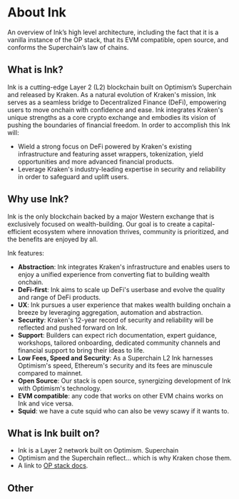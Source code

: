 # About Ink

An overview of Ink’s high level architecture, including the fact that it is a vanilla instance of the OP stack, that its EVM compatible, open source, and conforms the Superchain’s law of chains.

## What is Ink?

Ink is a cutting-edge Layer 2 (L2) blockchain built on Optimism’s Superchain and released by Kraken. As a natural evolution of Kraken's mission, Ink serves as a seamless bridge to Decentralized Finance (DeFi), empowering users to move onchain with confidence and ease. 
Ink integrates Kraken's unique strengths as a core crypto exchange and embodies its vision of pushing the boundaries of financial freedom.
In order to accomplish this Ink will:  
- Wield a strong focus on DeFi powered by Kraken's existing infrastructure and featuring asset wrappers, tokenization, yield opportunities and more advanced financial products.
- Leverage Kraken's industry-leading expertise in security and reliability in order to safeguard and uplift users. 

## Why use Ink? 

Ink is the only blockchain backed by a major Western exchange that is exclusively focused on wealth-building. Our goal is to create a capital-efficient ecosystem where innovation thrives, community is prioritized, and the benefits are enjoyed by all. 

Ink features: 

- **Abstraction**: Ink integrates Kraken's infrastructure and enables users to enjoy a unified experience from converting fiat to building wealth onchain. 
- **DeFi-first**: Ink aims to scale up DeFi's userbase and evolve the quality and range of DeFi products.
- **UX**:  Ink pursues a user experience that makes wealth building onchain a breeze by leveraging aggregation, automation and abstraction. 
- **Security**: Kraken's 12-year record of security and reliability will be reflected and pushed forward on Ink.  
- **Support**: Builders can expect rich documentation, expert guidance, workshops, tailored onboarding, dedicated community channels and financial support to bring their ideas to life.
- **Low Fees, Speed and Security**: As a Superchain L2 Ink harnesses Optimism's speed, Ethereum's security and its fees are minuscule compared to mainnet.
- **Open Source**: Our stack is open source, synergizing development of Ink with Optimism's technology. 
- **EVM compatible**: any code that works on other EVM chains works on Ink and vice versa. 
- **Squid**: we have a cute squid who can also be vewy scawy if it wants to. 

## What is Ink built on?

- Ink is a Layer 2 network built on Optimism. Superchain
- Optimism and the Superchain reflect... which is why Kraken chose them. 
- A link to [OP stack docs](https://docs.optimism.io/stack/getting-started).


## Other
